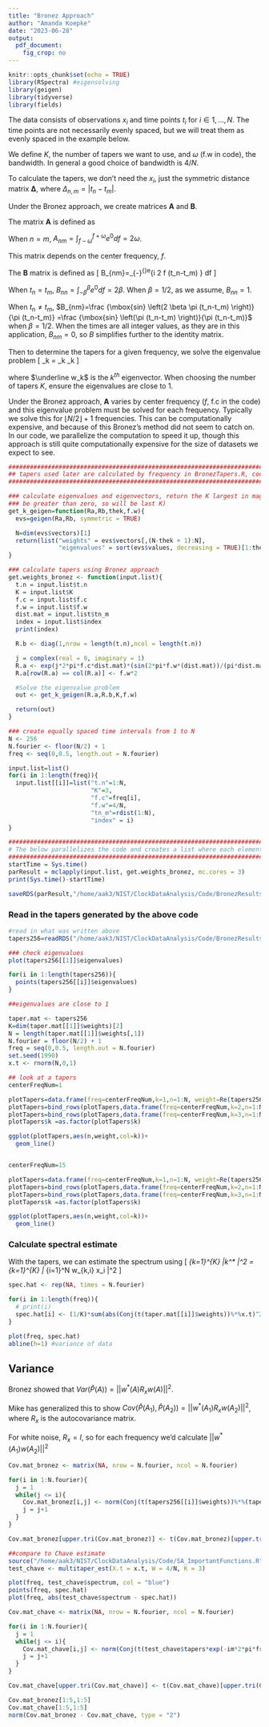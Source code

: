 ```yaml
---
title: "Bronez Approach"
author: "Amanda Koepke"
date: "2023-06-28"
output: 
  pdf_document: 
    fig_crop: no
---
```


```r
knitr::opts_chunk$set(echo = TRUE)
library(RSpectra) #eigensolving
library(geigen)
library(tidyverse)
library(fields)
```

The data consists of observations $x_i$ and time points $t_i$ for $i \in 1, \ldots,N$. The time points are not necessarily evenly spaced, but we will treat them as evenly spaced in the example below. 

We define $K$, the number of tapers we want to use, and $\omega$ (f.w in code), the bandwidth. In general a good choice of bandwidth is $4/N$. 

To calculate the tapers, we don't need the $x_i$, just the symmetric distance matrix $\boldsymbol{\Delta}$, where $\Delta_{n,m}=|t_n-t_m|$. 

<!-- ```{r} -->
<!-- N <- 2^8 -->
<!-- N.fourier <- floor(N/2) + 1 -->
<!-- freq <- seq(0,0.5, length.out = N.fourier) -->

<!-- input.list=list("t.n"=1:N, -->
<!--                        "K"=3, -->
<!--                        "f.c"=freq[10], -->
<!--                        "f.w"=4/N, -->
<!--                        "tn_m"=rdist(1:N)) -->
<!-- t.n=input.list$t.n  -->
<!-- K=input.list$K -->
<!-- f.c=input.list$f.c -->
<!-- f.w=input.list$f.w  -->
<!-- dist.mat = input.list$tn_m -->
<!-- ``` -->

Under the Bronez approach, we create matrices $\mathbf{A}$ and $\mathbf{B}$. 

The matrix $\mathbf{A}$ is defined as 

\begin{eqnarray*}
A_{nm} = \int_{f-\omega}^{f+\omega}e^{i 2 \pi f (t_n-t_m) } df &=& \int_{f-\omega}^{f+\omega}e^{i 2 \pi f \Delta_{n,m} } df \\
&=&  \frac{i (e^{i 2 \pi \Delta_{n,m} (f-\omega)}-e^{i 2 \pi \Delta_{n,m} (f+\omega)})}{2 \pi \Delta_{n,m}} \\
&=&  \frac{e^{i 2 \pi \Delta_{n,m} f}}{\pi \Delta_{n,m}} \frac{e^{i 2 \pi \Delta_{n,m} \omega}-e^{-i 2 \pi \Delta_{n,m} \omega}}{2i} \\
&=&  \frac{e^{i 2 \pi \Delta_{n,m} f}}{\pi \Delta_{n,m}} sin(2 \pi \Delta_{n,m} \omega)
\end{eqnarray*}

When $n=m$, $A_{nm} = \int_{f-\omega}^{f+\omega}e^{0} df = 2\omega$.

This matrix depends on the center frequency, $f$. 

The $\mathbf{B}$ matrix is defined as 
\[
B_{nm}=\int_{-\beta}^{\beta}e^{i 2 \pi f (t_n-t_m) } df
\]

When $t_n=t_m$, $B_{nn}=\int_{-\beta}^{\beta}e^{0} df = 2\beta$. When $\beta=1/2$, as we assume, $B_{nn}=1$.

When $t_n \neq t_m$, $B_{nm}=\frac {\mbox{sin} \left(2 \beta \pi (t_n-t_m) \right)}{\pi (t_n-t_m)} =\frac {\mbox{sin} \left(\pi (t_n-t_m) \right)}{\pi (t_n-t_m)}$ when $\beta=1/2$. When the times are all integer values, as they are in this application, $B_{nm}=0$, so $B$ simplifies further to the identity matrix. 

<!--   # B = [-pi,pi] for omega or [-1/2,1/2] for f -->
<!--   # R.b <- 1/(pi*(dist.mat))*(sin(dist.mat*pi)) -->
<!--   # R.b[row(R.b) == col(R.b)] <- 1 -->
<!--   # B = identity -->

<!-- ```{r} -->
<!-- R.b <- diag(1,nrow = length(t.n),ncol = length(t.n)) -->

<!-- j = complex(real = 0, imaginary = 1) -->
<!-- R.a <- exp(j*2*pi*f.c*dist.mat)*(sin(2*pi*f.w*(dist.mat))/(pi*dist.mat)) -->
<!-- R.a[row(R.a) == col(R.a)] <- f.w*2 -->

<!-- ``` -->


Then to determine the tapers for a given frequency, we solve the eigenvalue problem
\[
\mathbf{A} \underline w_k = \lambda_k \mathbf{B} \underline w_k
\]

where $\underline w_k$ is the $k^{th}$ eigenvector. When choosing the number of tapers $K$, ensure the eigenvalues are close to 1. 

Under the Bronez approach, $\mathbf{A}$ varies by center frequency ($f$, f.c in the code) and this eigenvalue problem must be solved for each frequency. Typically we solve this for $\lfloor N/2 \rfloor+1$ frequencies. This can be computationally expensive, and because of this Bronez's method did not seem to catch on. In our code, we parallelize the computation to speed it up, though this approach is still quite computationally expensive for the size of datasets we expect to see. 


```r

################################################################################################
## tapers used later are calculated by frequency in BronezTapers.R, code here for completeness 
################################################################################################

### calculate eigenvalues and eigenvectors, return the K largest in magnitude (constrained to 
### be greater than zero, so will be last K)
get_k_geigen=function(Ra,Rb,thek,f.w){
  evs=geigen(Ra,Rb, symmetric = TRUE)

  N=dim(evs$vectors)[1]
  return(list("weights" = evs$vectors[,(N-thek + 1):N], 
              "eigenvalues" = sort(evs$values, decreasing = TRUE)[1:thek]))
}

### calculate tapers using Bronez approach
get.weights_bronez <- function(input.list){
  t.n = input.list$t.n
  K = input.list$K
  f.c = input.list$f.c
  f.w = input.list$f.w
  dist.mat = input.list$tn_m
  index = input.list$index
  print(index)

  R.b <- diag(1,nrow = length(t.n),ncol = length(t.n))

  j = complex(real = 0, imaginary = 1)
  R.a <- exp(j*2*pi*f.c*dist.mat)*(sin(2*pi*f.w*(dist.mat))/(pi*dist.mat))
  R.a[row(R.a) == col(R.a)] <- f.w*2

  #Solve the eigenvalue problem
  out <- get_k_geigen(R.a,R.b,K,f.w)

  return(out)
}

### create equally spaced time intervals from 1 to N
N <- 256
N.fourier <- floor(N/2) + 1
freq <- seq(0,0.5, length.out = N.fourier)

input.list=list()
for(i in 1:length(freq)){
  input.list[[i]]=list("t.n"=1:N,
                       "K"=3,
                       "f.c"=freq[i],
                       "f.w"=4/N,
                       "tn_m"=rdist(1:N),
                       "index" = i)
}

##################################################################################################
# The below parallelizes the code and creates a list where each element corresponds to a frequency
##################################################################################################
startTime = Sys.time()
parResult = mclapply(input.list, get.weights_bronez, mc.cores = 3)
print(Sys.time()-startTime)

saveRDS(parResult,"/home/aak3/NIST/ClockDataAnalysis/Code/BronezResults256_070423.Rds")

```

### Read in the tapers generated by the above code

```r

#read in what was written above
tapers256=readRDS("/home/aak3/NIST/ClockDataAnalysis/Code/BronezResults256_070423.Rds")

### check eigenvalues
plot(tapers256[[1]]$eigenvalues)

for(i in 1:length(tapers256)){
  points(tapers256[[i]]$eigenvalues)
}

##eigenvalues are close to 1

taper.mat <- tapers256
K=dim(taper.mat[[1]]$weights)[2]
N = length(taper.mat[[1]]$weights[,1])
N.fourier = floor(N/2) + 1
freq = seq(0,0.5, length.out = N.fourier)
set.seed(1990)
x.t <- rnorm(N,0,1)

## look at a tapers
centerFreqNum=1

plotTapers=data.frame(freq=centerFreqNum,k=1,n=1:N, weight=Re(tapers256[[centerFreqNum]]$weights[,1]))
plotTapers=bind_rows(plotTapers,data.frame(freq=centerFreqNum,k=2,n=1:N,weight=Re(tapers256[[centerFreqNum]]$weights[,2])))
plotTapers=bind_rows(plotTapers,data.frame(freq=centerFreqNum,k=3,n=1:N,weight=Re(tapers256[[centerFreqNum]]$weights[,3])))
plotTapers$k =as.factor(plotTapers$k)

ggplot(plotTapers,aes(n,weight,col=k))+
  geom_line()


centerFreqNum=15

plotTapers=data.frame(freq=centerFreqNum,k=1,n=1:N, weight=Re(tapers256[[centerFreqNum]]$weights[,1]))
plotTapers=bind_rows(plotTapers,data.frame(freq=centerFreqNum,k=2,n=1:N,weight=Re(tapers256[[centerFreqNum]]$weights[,2])))
plotTapers=bind_rows(plotTapers,data.frame(freq=centerFreqNum,k=3,n=1:N,weight=Re(tapers256[[centerFreqNum]]$weights[,3])))
plotTapers$k =as.factor(plotTapers$k)

ggplot(plotTapers,aes(n,weight,col=k))+
  geom_line()

```


### Calculate spectral estimate

With the tapers, we can estimate the spectrum using
\[
\frac{1}{K}\sum_{k=1}^{K} \left|\underline w_k^* \underline x \right|^2 =\frac{1}{K}\sum_{k=1}^{K} \left| \sum_{i=1}^N w_{k,i} x_i \right|^2
\]

```r
spec.hat <- rep(NA, times = N.fourier)

for(i in 1:length(freq)){
  # print(i)
  spec.hat[i] <- (1/K)*sum(abs(Conj(t(taper.mat[[i]]$weights))%*%x.t)^2)
}

```
```r
plot(freq, spec.hat) 
abline(h=1) #variance of data

```



## Variance

Bronez showed that $Var(\hat{P}(A))=||w^*(A)R_xw(A)||^2$.

Mike has generalized this to show $Cov(\hat{P}(A_1),\hat{P}(A_2))=||w^*(A_1) R_x w(A_2)||^2$, where $R_x$ is the autocovariance matrix. 


For white noise, $R_x=I$, so for each frequency we'd calculate $||w^*(A_1) w(A_2)||^2$


```r
Cov.mat_bronez <- matrix(NA, nrow = N.fourier, ncol = N.fourier)

for(i in 1:N.fourier){
  j = 1
  while(j <= i){
    Cov.mat_bronez[i,j] <- norm(Conj(t(tapers256[[i]]$weights))%*%(tapers256[[j]]$weights), type = "2") 
    j = j+1
  }
}

Cov.mat_bronez[upper.tri(Cov.mat_bronez)] <- t(Cov.mat_bronez)[upper.tri(Cov.mat_bronez)]

```



```r
##compare to Chave estimate
source("/home/aak3/NIST/ClockDataAnalysis/Code/SA_ImportantFunctions.R")
test_chave <- multitaper_est(X.t = x.t, W = 4/N, K = 3)

plot(freq, test_chave$spectrum, col = "blue")
points(freq, spec.hat) 
plot(freq, abs(test_chave$spectrum - spec.hat))

Cov.mat_chave <- matrix(NA, nrow = N.fourier, ncol = N.fourier)

for(i in 1:N.fourier){
  j = 1
  while(j <= i){
    Cov.mat_chave[i,j] <- norm(Conj(t(test_chave$tapers*exp(-im*2*pi*freq[i]*1:N)))%*%(test_chave$tapers*exp(-im*2*pi*freq[j]*1:N)), type = "2") 
    j = j+1
  }
}

Cov.mat_chave[upper.tri(Cov.mat_chave)] <- t(Cov.mat_chave)[upper.tri(Cov.mat_chave)]

Cov.mat_bronez[1:5,1:5]
Cov.mat_chave[1:5,1:5]
norm(Cov.mat_bronez - Cov.mat_chave, type = "2")

```











<!-- # for data with gaps -->

<!-- ```{r,eval=FALSE} -->
<!-- library(RSpectra) #eigensolving -->
<!-- library(geigen) -->
<!-- library(tidyverse) -->
<!-- library(fields) -->
<!-- library(parallel) -->
<!-- ################################################################################################ -->
<!-- ## tapers used later are calculated by frequency in BronezTapers.R, code here for completeness  -->
<!-- ################################################################################################ -->

<!-- ### calculate eigenvalues and eigenvectors, return the K largest in magnitude (constrained to  -->
<!-- ### be greater than zero, so will be last K) -->
<!-- get_k_geigen=function(Ra,Rb,thek,f.w){ -->
<!--   evs=geigen(Ra,Rb, symmetric = TRUE) -->

<!--   N=dim(evs$vectors)[1] -->
<!--   return(list("weights" = evs$vectors[,(N-thek + 1):N],  -->
<!--               "eigenvalues" = sort(evs$values, decreasing = TRUE)[1:thek])) -->
<!-- } -->

<!-- ### calculate tapers using Bronez approach -->
<!-- get.weights_bronez <- function(input.list){ -->
<!--   t.n=input.list$t.n -->
<!--   K=input.list$K -->
<!--   f.c=input.list$f.c -->
<!--   f.w=input.list$f.w -->
<!--   dist.mat = input.list$tn_m -->
<!--   index = input.list$index -->
<!--   print(index) -->

<!--   R.b <- diag(1,nrow = length(t.n),ncol = length(t.n)) -->

<!--   j = complex(real = 0, imaginary = 1) -->
<!--   R.a <- exp(j*2*pi*f.c*dist.mat)*(sin(2*pi*f.w*(dist.mat))/(pi*dist.mat)) -->
<!--   R.a[row(R.a) == col(R.a)] <- f.w*2 -->

<!--   #Solve the eigenvalue problem -->
<!--   out <- get_k_geigen(R.a,R.b,K,f.w) -->

<!--   return(out) -->
<!-- } -->


<!-- ###gaps#### -->
<!-- t.vec <- 1:300 #time vector -->
<!-- X.t <- rnorm(300) #data -->
<!-- t.vec[c(20:35,50:63, 100:130)] <- NA #take out values -->
<!-- X.t[c(20:35,50:63, 100:130)] <- NA #take out values -->
<!-- t.vec <- na.omit(t.vec) #vector of times with data -->
<!-- dist.mat <- rdist(t.vec) #distance matrix (delta_nm) -->

<!-- N <- length(t.vec) -->
<!-- N.fourier <- floor(N/2) + 1 -->
<!-- freq <- seq(0,0.5, length.out = N.fourier) -->


<!-- input.list=list() -->
<!-- for(i in 1:length(freq)){ -->
<!--   input.list[[i]]=list("t.n"=t.vec, -->
<!--                        "K"=3, -->
<!--                        "f.c"=freq[i], -->
<!--                        "f.w"=4/N, -->
<!--                        "tn_m"=dist.mat, -->
<!--                        "index" = i) -->
<!-- } -->

<!-- ################################################################################################## -->
<!-- # The below parallelizes the code and creates a list where each element corresponds to a frequency -->
<!-- ################################################################################################## -->
<!-- startTime = Sys.time() -->
<!-- parResult = mclapply(input.list, get.weights_bronez, mc.cores = 3) -->
<!-- print(Sys.time()-startTime) -->

<!-- saveRDS(parResult,"/home/aak3/NIST/ClockDataAnalysis/Code/BronezResults256_gaps_070523.Rds") -->

<!-- ``` -->

<!-- ### Read in the tapers generated by the above code -->

<!-- ```{r,fig.width=5,fig.height=3} -->

<!-- #read in what was written above -->
<!-- tapers256=readRDS("/home/aak3/NIST/ClockDataAnalysis/Code/BronezResults256_gaps_070523.Rds") -->

<!-- taper.mat <- tapers256 -->
<!-- K=dim(taper.mat[[1]]$weights)[2] -->
<!-- N = length(taper.mat[[1]]$weights[,1]) -->
<!-- N.fourier = floor(N/2) + 1 -->
<!-- freq = seq(0,0.5, length.out = N.fourier) -->
<!-- set.seed(1990) -->
<!-- x.t <- rnorm(N,0,1) -->


<!-- ### check eigenvalues -->

<!-- eigsDF=data.frame(freq=1,k=1:K,eigs=taper.mat[[1]]$eigenvalues) -->
<!-- for(i in 1:length(taper.mat)){ -->
<!--   eigsDF=bind_rows(eigsDF,data.frame(freq=i,k=1:K,eigs=taper.mat[[i]]$eigenvalues)) -->
<!--   # (taper.mat[[i]]$eigenvalues) -->
<!-- } -->

<!-- ggplot(eigsDF,aes(k,eigs))+ -->
<!--   geom_point() -->

<!-- #eigenvalues are close to 1 -->

<!-- ## look at a tapers -->
<!-- centerFreqNum=1 -->

<!-- plotTapers=data.frame(freq=centerFreqNum,k=1,n=1:N, weight=Re(taper.mat[[centerFreqNum]]$weights[,1])) -->
<!-- plotTapers=bind_rows(plotTapers,data.frame(freq=centerFreqNum,k=2,n=1:N,weight=Re(taper.mat[[centerFreqNum]]$weights[,2]))) -->
<!-- plotTapers=bind_rows(plotTapers,data.frame(freq=centerFreqNum,k=3,n=1:N,weight=Re(taper.mat[[centerFreqNum]]$weights[,3]))) -->
<!-- plotTapers$k =as.factor(plotTapers$k) -->

<!-- ggplot(plotTapers,aes(n,weight,col=k))+ -->
<!--   geom_line() -->


<!-- centerFreqNum=15 -->

<!-- plotTapers=data.frame(freq=centerFreqNum,k=1,n=1:N, weight=Re(taper.mat[[centerFreqNum]]$weights[,1])) -->
<!-- plotTapers=bind_rows(plotTapers,data.frame(freq=centerFreqNum,k=2,n=1:N,weight=Re(taper.mat[[centerFreqNum]]$weights[,2]))) -->
<!-- plotTapers=bind_rows(plotTapers,data.frame(freq=centerFreqNum,k=3,n=1:N,weight=Re(taper.mat[[centerFreqNum]]$weights[,3]))) -->
<!-- plotTapers$k =as.factor(plotTapers$k) -->

<!-- ggplot(plotTapers,aes(n,weight,col=k))+ -->
<!--   geom_line() -->

<!-- ``` -->


<!-- ### Calculate spectral estimate -->

<!-- With the tapers, we can estimate the spectrum using -->
<!-- \[ -->
<!-- \frac{1}{K}\sum_{k=1}^{K} \left|\underline w_k^* \underline x \right|^2 =\frac{1}{K}\sum_{k=1}^{K} \left| \sum_{i=1}^N w_{k,i} x_i \right|^2 -->
<!-- \] -->

<!-- ```{r} -->
<!-- spec.hat <- rep(NA, times = N.fourier) -->

<!-- for(i in 1:length(freq)){ -->
<!--   # print(i) -->
<!--   spec.hat[i] <- (1/K)*sum(abs(Conj(t(taper.mat[[i]]$weights))%*%x.t)^2) -->
<!-- } -->

<!-- ``` -->

<!-- ```{r} -->
<!-- plot(freq, spec.hat)  -->
<!-- abline(h=1) #variance of data -->

<!-- ``` -->



<!-- ## Variance -->

<!-- Bronez showed that $Var(\hat{P}(A))=||w^*(A)R_xw(A)||^2$. -->

<!-- Mike has generalized this to show $Cov(\hat{P}(A_1),\hat{P}(A_2))=||w^*(A_1) R_x w(A_2)||^2$, where $R_x$ is the autocovariance matrix.  -->


<!-- For white noise, $R_x=I$, so for each frequency we'd calculate $||w^*(A_1) w(A_2)||^2$ -->


<!-- ```{r} -->
<!-- Cov.mat_bronez <- matrix(NA, nrow = N.fourier, ncol = N.fourier) -->

<!-- for(i in 1:N.fourier){ -->
<!--   j = 1 -->
<!--   while(j <= i){ -->
<!--     Cov.mat_bronez[i,j] <- norm(Conj(t(taper.mat[[i]]$weights))%*%(taper.mat[[j]]$weights), type = "2")  -->
<!--     j = j+1 -->
<!--   } -->
<!-- } -->

<!-- Cov.mat_bronez[upper.tri(Cov.mat_bronez)] <- t(Cov.mat_bronez)[upper.tri(Cov.mat_bronez)] -->

<!-- ``` -->



<!-- ```{r,message=FALSE} -->
<!-- ##compare to Chave estimate -->
<!-- source("/home/aak3/NIST/ClockDataAnalysis/Code/SA_ImportantFunctions.R") -->
<!-- test_chave <- multitaper_est(X.t = x.t, W = 4/N, K = 3) -->

<!-- plot(freq, test_chave$spectrum, col = "blue") -->
<!-- points(freq, spec.hat)  -->
<!-- plot(freq, abs(test_chave$spectrum - spec.hat)) -->

<!-- Cov.mat_chave <- matrix(NA, nrow = N.fourier, ncol = N.fourier) -->

<!-- for(i in 1:N.fourier){ -->
<!--   j = 1 -->
<!--   while(j <= i){ -->
<!--     Cov.mat_chave[i,j] <- norm(Conj(t(test_chave$tapers*exp(-im*2*pi*freq[i]*1:N)))%*%(test_chave$tapers*exp(-im*2*pi*freq[j]*1:N)), type = "2")  -->
<!--     j = j+1 -->
<!--   } -->
<!-- } -->

<!-- Cov.mat_chave[upper.tri(Cov.mat_chave)] <- t(Cov.mat_chave)[upper.tri(Cov.mat_chave)] -->

<!-- Cov.mat_bronez[1:5,1:5] -->
<!-- Cov.mat_chave[1:5,1:5] -->
<!-- norm(Cov.mat_bronez - Cov.mat_chave, type = "2") -->

<!-- ``` -->